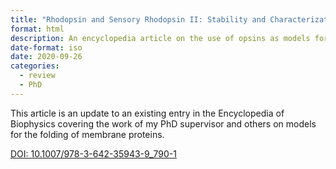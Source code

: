 ```yaml
---
title: "Rhodopsin and Sensory Rhodopsin II: Stability and Characterization of Unfolded Structures"
format: html
description: An encyclopedia article on the use of opsins as models for membrane protein folding.
date-format: iso
date: 2020-09-26
categories:
  - review
  - PhD
---
```


This article is an update to an existing entry in the Encyclopedia of Biophysics covering the work of my PhD supervisor and others on models for the folding of membrane proteins.

[DOI: 10.1007/978-3-642-35943-9_790-1](https://doi.org/10.1007/978-3-642-35943-9_790-1)
